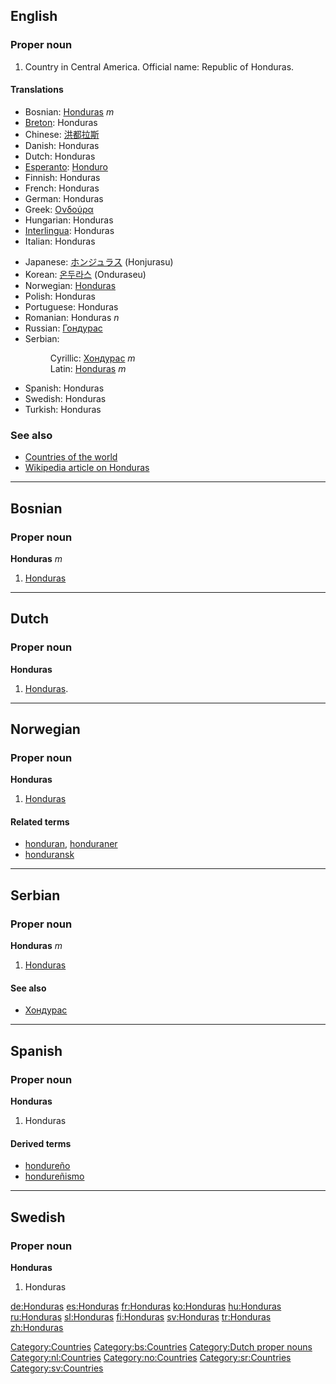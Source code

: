 {{see|honduras}}

==English==

===Proper noun===
{{en-proper noun}}

# Country in Central America. Official name: Republic of Honduras.

====Translations====
{{top}}
*Bosnian: [[Honduras#Bosnian|Honduras]] ''m''
*[[Breton]]: Honduras
*Chinese: [[洪都拉斯]]
*Danish: Honduras
*Dutch: Honduras
*[[Esperanto]]: [[Honduro]]
*Finnish: Honduras
*French: Honduras
*German: Honduras
*Greek: [[Ονδούρα]]
*Hungarian: Honduras
*[[Interlingua]]: Honduras
*Italian: Honduras
{{mid}}
*Japanese: [[ホンジュラス]] (Honjurasu)
*Korean: [[온두라스]] (Onduraseu)
*Norwegian: [[#Norwegian|Honduras]]
*Polish: Honduras
*Portuguese: Honduras
*Romanian: Honduras ''n''
*Russian: [[Гондурас]]
*Serbian:
*:Cyrillic: [[Хондурас]] ''m''
*:Latin: [[Honduras#Serbian|Honduras]] ''m''
*Spanish: Honduras
*Swedish: Honduras
*Turkish: Honduras
{{bottom}}

===See also===
*[[Countries of the world]]
*[[w:Honduras|Wikipedia article on Honduras]]

[[Category:Countries]]

----

==Bosnian==

===Proper noun===
'''Honduras''' ''m''
#[[Honduras]]
[[Category:bs:Countries]]

----

==Dutch==
===Proper noun===
'''Honduras''' {{n}}
# [[#English|Honduras]].

[[Category:Dutch proper nouns]]
[[Category:nl:Countries]]

----

==Norwegian==

===Proper noun===
[[Category:no:Countries]]
'''Honduras'''
#[[#English|Honduras]]
====Related terms====
*[[honduran]], [[honduraner]]
*[[honduransk]]

----

==Serbian==

===Proper noun===
'''Honduras''' ''m''
#[[Honduras]]
====See also====
*[[Хондурас]]
[[Category:sr:Countries]]

----

==Spanish==

===Proper noun===
'''Honduras'''
# Honduras

====Derived terms====
*[[hondureño]] {{pos_a}}
*[[hondureñismo]] {{m}}

----

==Swedish==

===Proper noun===
'''Honduras'''
#Honduras
[[Category:sv:Countries]]

[[de:Honduras]]
[[es:Honduras]]
[[fr:Honduras]]
[[ko:Honduras]]
[[hu:Honduras]]
[[ru:Honduras]]
[[sl:Honduras]]
[[fi:Honduras]]
[[sv:Honduras]]
[[tr:Honduras]]
[[zh:Honduras]]